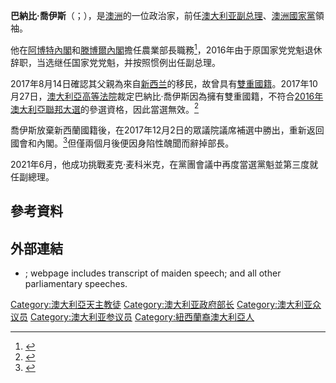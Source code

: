 {{noteTA
|G1=地名
|1=zh-tw:滕博爾;zh-hant:騰博;zh-cn:特恩布尔;zh-sg:腾博;zh-hans:腾博;
|2=zh:2016年澳大利亞聯邦大選;zh-hk:2016年澳洲聯邦大選;
}}
{{Infobox Politician
|image              = Barnaby Joyce portrait.jpg
|honorific-prefix   = [[尊敬的|尊敬的]]
|name               = Barnaby Joyce
|honorific-suffix   = 
|office            = 第17任[[澳大利亚副总理|澳大利亚副总理]]
|primeminister     = [[斯科特·莫里森|斯科特·莫里森]]
|term_start        = 2021年6月22日
|term_end          = 2022年5月23日
|predecessor       = [[麦克·麦科米克|麦克·麦科米克]]
|successor         = [[理查德·马尔斯|理查德·马尔斯]]
|primeminister1     = [[麦肯·腾博|麦肯·腾博]]
|term_start1        = 2016年2月18日
|term_end1          = 2018年2月26日
|predecessor1       = [[沃倫·特拉斯|沃倫·特拉斯]]
|successor1         = [[麦克·麦科米克|麦克·麦科米克]]
|office2            = [[澳大利亞國家黨|澳大利亞國家黨]]領袖
|deputy2            = {{link-en|大卫·利特普劳德|David Littleproud}}
|term_start2        = 2021年6月21日
|term_end2          = 2022年5月30日
|predecessor2       = [[麦克·麦科米克|麦克·麦科米克]]
|successor2         = {{link-en|大卫·利特普劳德|David Littleproud}}
|deputy3            = {{link-en|菲奥娜·纳什|Fiona Nash}}<br>{{link-en|布里奇特·麦肯齐|Bridget McKenzie}}
|term_start3        = 2016年2月11日
|term_end3          = 2018年2月26日
|predecessor3       = [[沃倫·特拉斯|沃倫·特拉斯]]
|successor3         = [[麦克·麦科米克|麦克·麦科米克]]
|office4            = 資源及北澳事務部長
|term_start4        = 2017年7月25日
|term_end4          = 2017年10月27日
|primeminister4     = [[麦肯·腾博|麦肯·腾博]]
|predecessor4       = [[馬修·卡納萬|馬修·卡納萬]]
|successor4         = [[馬修·卡納萬|馬修·卡納萬]]
|office5            = 農業及水資源部長
|term_start5        = 2013年9月18日
|term_end5          = 2017年10月27日
|primeminister5     =[[托尼·阿博特|托尼·阿博特]]<br> [[麦肯·腾博|麦肯·腾博]]
|predecessor5       = [[喬爾·費吉賓|喬爾·費吉賓]]
|successor5       = [[麦肯·腾博|麦肯·腾博]]
|office6            = [[澳大利亞國家黨|國家黨]]副領袖
|term_start6        = 2013年9月13日
|term_end6          = 2016年2月11日
|leader6            = [[沃倫·特拉斯|沃倫·特拉斯]]
|predecessor6       = [[奈格爾·斯卡良|奈格爾·斯卡良]]
|successor6         = {{link-en|菲奥娜·纳什|Fiona Nash}}<br>{{link-en|布里奇特·麦肯齐|Bridget McKenzie}}
|office7            = [[澳大利亚参议院|参议院]][[澳大利亞國家黨|國家黨]]領袖
|deputy7            = [[奈格爾·斯卡良|奈格爾·斯卡良]]
|term_start7        = 2008年9月18日
|term_end7          = 2013年8月8日
|predecessor7       = [[奈格爾·斯卡良|奈格爾·斯卡良]]
|successor7         = [[奈格爾·斯卡良|奈格爾·斯卡良]]
|office8            = [[新英格蘭_(澳大利亞國會選區)|新英格蘭選區]][[澳大利亚众议院|聯邦眾議員]]
|term_start8        = 2017年12月2日
|term_end8          = 
|predecessor8       = 自己
|successor8         = 
|term_start9        = 2013年9月7日
|term_end9          = 2017年10月27日
|predecessor9       = [[Tony_Windsor|Tony Windsor]]
|successor9         = 自己
|office10            = [[昆士蘭州|昆士蘭州]][[澳大利亚参议院|聯邦參議員]]
|term_start10        = 2005年7月1日
|term_end10          = 2013年8月8日
|predecessor10       = Len Harris
|succeeded10         = [[巴里·奧蘇利文|巴里·奧蘇利文]]
|birth_name=Barnaby Thomas Gerard Joyce
|birth_date         = {{Birth date and age|1967|04|17|df=y}}
|birth_place        = [[澳大利亚|澳大利亚]][[塔姆沃思_(新南威爾斯州)|塔姆沃思]]
|death_date         =
|citizenship        = {{AUS}}<br />{{NZL}}（1967–2017）
|party              = [[澳大利亞國家黨|國家黨]]（1989–2010；2013–現在）
|otherparty         = [[聯盟_(澳洲)|聯盟]]<br />[[昆士蘭自由國家黨|自由國家黨]]（2010–2013）
|spouse             = {{marriage|Natalie Abberfield<br>|1993|2017|reason=分居}}
|partner            = 维基·坎皮恩
|children           = 6
|profession         = [[政治人物|政治人物]]
|occupation         = [[會計師|會計師]]<br/>（[[自僱|自僱]]）<br/>（[[澳洲會計師公會|澳洲會計師公會]]）
|education          = [[Saint_Ignatius'_College,_Riverview|St. Ignatius' College]]
|alma_mater         = [[新英格蘭大學_(澳洲)|新英格蘭大學]]（[[Bachelor_of_Commerce|BFinAdmin]]）
| religion          = [[天主教會|天主教會]]<ref>{{cite news|first1=Jonathan|last1=Swan|first2=Lisa|last2=Visentin|first3=Matt|last3=Wade|first4=Gemma|last4=Khaicy|title=Coalition celebrates a religious Easter: Eight of 19 cabinet members are Catholic|url=http://www.smh.com.au/federal-politics/political-news/coalition-celebrates-a-religious-easter-eight-of-19-cabinet-members-are-catholic-20140419-36xn4.html|newspaper=[[雪梨晨鋒報|The Sydney Morning Herald]]|publisher=[[Fairfax_Media|Fairfax Media]]|date=20 April 2014|accessdate=31 October 2014|archive-date=2017-10-29|archive-url=https://web.archive.org/web/20171029174409/http://www.smh.com.au/federal-politics/political-news/coalition-celebrates-a-religious-easter-eight-of-19-cabinet-members-are-catholic-20140419-36xn4.html|dead-url=no}}</ref>
<!-- Military service -->
|allegiance         = 
|rank               = 
|branch             = [[Australian_Army_Reserve|Australian Army Reserve]]
|serviceyears       = 1994–2003<ref>{{cite web|url=http://www.aph.gov.au/Senators_and_Members/Parliamentarian?MPID=E5D|title=Hon Barnaby Joyce MP|publisher=Parliament of Australia|access-date=2017-10-29|archive-date=2021-03-13|archive-url=https://web.archive.org/web/20210313185020/https://www.aph.gov.au/Senators_and_Members/Parliamentarian?MPID=e5d|dead-url=no}}</ref>
|unit               = [[Royal_Queensland_Regiment|Royal Queensland Regiment]]}}
'''巴納比·喬伊斯'''（{{lang-en|Barnaby Joyce}}；{{bd|1967年|4月17日}}），是[[澳洲|澳洲]]的一位政治家，前任[[澳大利亚副总理|澳大利亚副总理]]、[[澳洲國家黨|澳洲國家黨]]領袖。

他在[[阿博特內閣|阿博特內閣]]和[[滕博爾內閣|滕博爾內閣]]擔任農業部長職務<ref>{{cite news|title=Tony Abbott's cabinet and outer ministry|url=http://www.smh.com.au/federal-politics/political-news/tony-abbotts-cabinet-and-outer-ministry-20130916-2tuma.html|accessdate=16 September 2013|newspaper=smh.com.au|date=16 September 2013|agency=AAP|archive-date=2017-08-06|archive-url=https://web.archive.org/web/20170806191147/http://www.smh.com.au/federal-politics/political-news/tony-abbotts-cabinet-and-outer-ministry-20130916-2tuma.html|dead-url=no}}</ref>，2016年由于原国家党党魁退休辞职，当选继任国家党党魁，并按照惯例出任副总理。

2017年8月14日確認其父親為來自[[新西兰|新西兰]]的移民，故曾具有[[雙重國籍|雙重國籍]]。2017年10月27日，[[澳大利亞高等法院|澳大利亞高等法院]]裁定巴納比·喬伊斯因為擁有雙重國籍，不符合[[2016年澳大利亞聯邦大選|2016年澳大利亞聯邦大選]]的參選資格，因此當選無效。<ref>{{Cite news |url=http://www.bbc.com/news/world-australia-41772372 |title=Barnaby Joyce: Australia deputy PM disqualified from office |work=BBC News |date=2017-10-27 |accessdate=2017-10-27 |archive-date=2017-10-27 |archive-url=https://web.archive.org/web/20171027185233/http://www.bbc.com/news/world-australia-41772372 |dead-url=no }}</ref>

喬伊斯放棄新西蘭國籍後，在2017年12月2日的眾議院議席補選中勝出，重新返回國會和內閣。<ref>{{Cite news |url=http://www.bbc.com/zhongwen/simp/world-42213037 |title=澳大利亚前副总理重夺国会议员资格 |work=BBC News |date=2017-12-03 |accessdate=2017-12-03 |archive-date=2019-12-09 |archive-url=https://web.archive.org/web/20191209032239/https://www.bbc.com/zhongwen/simp/world-42213037 |dead-url=no }}</ref>但僅兩個月後便因身陷性醜聞而辭掉部長。

2021年6月，他成功挑戰麦克·麦科米克，在黨團會議中再度當選黨魁並第三度就任副總理。

==參考資料==
{{reflist}}
==外部連結==
* {{cite web|url=http://www.aph.gov.au/Senators_and_Members/Parliamentarian?MPID=e5d|title=Senator Barnaby Joyce|publisher=[[澳大利亚议会|Parliament of Australia]]|access-date=2017-10-29|archive-date=2021-03-13|archive-url=https://web.archive.org/web/20210313185020/https://www.aph.gov.au/Senators_and_Members/Parliamentarian?MPID=e5d|dead-url=no}}; webpage includes transcript of maiden speech; and all other parliamentary speeches.

{{s-start}}
{{s-par|au}}
{{S-bef|before=[[Len_Harris_(politician)|Len Harris]] }}
{{s-ttl |title=[[澳大利亚参议院|澳大利亚参议院]]昆士蘭州議員 | years =2005–2013 }}
{{s-aft|after=[[巴里·奧蘇利文|巴里·奧蘇利文]]}}
{{s-bef|before=[[Tony_Windsor|Tony Windsor]]}}
{{s-ttl|title=[[澳大利亚众议院|澳大利亚众议院]][[新英格蘭_(澳大利亞國會選區)|新英格蘭]]選區議員|years=2013–2017；<br/>2017–}}
{{s-inc}}
{{s-off}}
{{s-bef|before=[[喬爾·費吉賓|喬爾·費吉賓]]<br/><small>農業、漁業及林業部長</small>}}
{{s-ttl|title=農業及水資源部長 |years=2013–2017}}
{{s-aft|after=[[麦肯·腾博|麦肯·腾博]]}}
{{s-bef|before=[[沃倫·特拉斯|沃倫·特拉斯]]}}
{{s-ttl|title=[[澳大利亚副总理|澳大利亚副总理]]|years=2016–2017；<br/>2017–2018}}
{{s-aft|after=[[麦克·麦科米克|麦克·麦科米克]]}}
{{s-ppo}}
{{s-bef|before=[[奈格爾·斯卡良|奈格爾·斯卡良]]}}
{{s-ttl | title=[[澳大利亞國家黨|澳大利亞國家黨]]參議院領袖 | years=2008–2013}}
{{s-aft |after=[[奈格爾·斯卡良|奈格爾·斯卡良]]}}
{{s-bef|before=[[奈格爾·斯卡良|奈格爾·斯卡良]]}}
{{s-ttl | title=[[澳大利亞國家黨|澳大利亞國家黨]]副領袖 | years=2013–2016}}
{{s-aft|after=[[Fiona_Nash|Fiona Nash]]}}
{{s-bef|before=[[沃倫·特拉斯|沃倫·特拉斯]]}}
{{s-ttl | title=[[澳大利亞國家黨|澳大利亞國家黨]]領袖 | years=2016–2018}}
{{s-aft|after=[[麦克·麦科米克|麦克·麦科米克]]}}
{{s-end}}


{{第二次特恩布尔内阁}}

{{DEFAULTSORT:Joyce, Barnaby}}
[[Category:澳大利亞天主教徒|Category:澳大利亞天主教徒]]
[[Category:澳大利亚政府部长|Category:澳大利亚政府部长]]
[[Category:澳大利亚众议员|Category:澳大利亚众议员]]
[[Category:澳大利亚参议员|Category:澳大利亚参议员]]
[[Category:紐西蘭裔澳大利亞人|Category:紐西蘭裔澳大利亞人]]